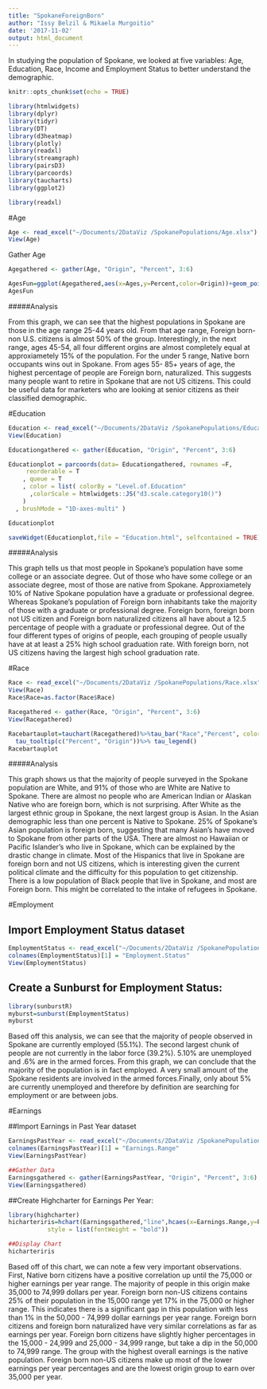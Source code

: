 ```yaml
---
title: "SpokaneForeignBorn"
author: "Issy Belzil & Mikaela Murgoitio"
date: '2017-11-02'
output: html_document
---
```


In studying the population of Spokane, we looked at five variables: Age, Education, Race, Income and Employment Status to better understand the demographic.  



```r
knitr::opts_chunk$set(echo = TRUE)
```
```r
library(htmlwidgets) 
library(dplyr)
library(tidyr)
library(DT)
library(d3heatmap)
library(plotly)
library(readxl)
library(streamgraph)
library(pairsD3)
library(parcoords)
library(taucharts)
library(ggplot2)
```

```r
library(readxl)

```


#Age 
```r
Age <- read_excel("~/Documents/2DataViz /SpokanePopulations/Age.xlsx")
View(Age)
```

Gather Age 

```r

Agegathered <- gather(Age, "Origin", "Percent", 3:6)

```


```r

AgesFun=ggplot(Agegathered,aes(x=Ages,y=Percent,color=Origin))+geom_point() + labs(list(title = "Spokane Populations", x = "Age Groups", y = "Percent")) 
AgesFun

```


#####Analysis

From this graph, we can see that the highest populations in Spokane are those in the age range 25-44 years old. From that age range, Foreign born-non U.S. citizens is almost 50% of the group. Interestingly, in the next range, ages 45-54, all four different orgins are almost completely equal at approxiametely 15% of the population. For the under 5 range, Native born occupants wins out in Spokane. From ages 55- 85+ years of age, the highest percentage of people are Foreign born, naturalized. This suggests many people want to retire in Spokane that are not US citizens. This could be useful data for marketers who are looking at senior citizens as their classified demographic. 


#Education 
```r
Education <- read_excel("~/Documents/2DataViz /SpokanePopulations/Education.xlsx")
View(Education)

Educationgathered <- gather(Education, "Origin", "Percent", 3:6)

```

```r

Educationplot = parcoords(data= Educationgathered, rownames =F,
     reorderable = T
    , queue = T
    , color = list( colorBy = "Level.of.Education"
      ,colorScale = htmlwidgets::JS("d3.scale.category10()")
    )    
  , brushMode = "1D-axes-multi" )

Educationplot

saveWidget(Educationplot,file = "Education.html", selfcontained = TRUE)


```

#####Analysis

This graph tells us that most people in Spokane's population have some college or an associate degree. Out of those who have some college or an associate degree, most of those are native from Spokane. Approxiametely 10% of Native Spokane population have a graduate or professional degree. Whereas Spokane's population of Foreign born inhabitants take the majority of those with a graduate or professional degree. Foreign born, foreign born not US citizen and Foreign born naturalized citizens all have about a 12.5 percentage of people with a graduate or professional degree. Out of the four different types of origins of people, each grouping of people usually have at at least a 25% high school graduation rate. With foreign born, not US citizens having the largest high school graduation rate. 


#Race


```r

Race <- read_excel("~/Documents/2DataViz /SpokanePopulations/Race.xlsx")
View(Race)
Race$Race=as.factor(Race$Race)

Racegathered <- gather(Race, "Origin", "Percent", 3:6)
View(Racegathered)

```


```r

Racebartauplot=tauchart(Racegathered)%>%tau_bar("Race","Percent", color="Origin")%>% 
  tau_tooltip(c("Percent", "Origin"))%>% tau_legend()
Racebartauplot

```

#####Analysis

This graph shows us that the majority of people surveyed in the Spokane population are White, and 91% of those who are White are Native to Spokane. There are almost no people who are American Indian or Alaskan Native who are foreign born, which is not surprising. After White as the largest ethnic group in Spokane, the next largest group is Asian. In the Asian demographic less than one percent is Native to Spokane. 25% of Spokane's Asian population is foreign born, suggesting that many Asian's have moved to Spokane from other parts of the USA. There are almost no Hawaiian or Pacific Islander's who live in Spokane, which can be explained by the drastic change in climate. Most of the Hispanics that live in Spokane are foreign born and not US citizens, which is interesting given the current political climate and the difficulty for this population to get citizenship. There is a low population of Black people that live in Spokane, and most are Foreign born. This might be correlated to the intake of refugees in Spokane. 


#Employment 

## Import Employment Status dataset
```r
EmploymentStatus <- read_excel("~/Documents/2DataViz /SpokanePopulations/EmploymentStatus.xlsx", col_types = c("text", "numeric", "numeric", "numeric", "numeric", "numeric"))
colnames(EmploymentStatus)[1] = "Employment.Status"
View(EmploymentStatus)
```
## Create a Sunburst for Employment Status:
```r
library(sunburstR)
myburst=sunburst(EmploymentStatus)
myburst
```
Based off this analysis, we can see that the majority of people observed in Spokane are currently employed (55.1%). The second largest chunk of people are not currently in the labor force (39.2%). 5.10% are unemployed and .6% are in the armed forces. From this graph, we can conclude that the majority of the population is in fact employed. A very small amount of the Spokane residents are involved in the armed forces.Finally, only about 5% are currently unemployed and therefore by definition are searching for employment or are between jobs. 


#Earnings

##Import Earnings in Past Year dataset
```r
EarningsPastYear <- read_excel("~/Documents/2DataViz /SpokanePopulations/EarningsPastYear.xlsx", col_types = c("text", "numeric", "numeric", "numeric", "numeric", "numeric"))
colnames(EarningsPastYear)[1] = "Earnings.Range"
View(EarningsPastYear)

##Gather Data
Earningsgathered <- gather(EarningsPastYear, "Origin", "Percent", 3:6)
View(Earningsgathered)
```
##Create Highcharter for Earnings Per Year:
```r
library(highcharter)
hicharteriris=hchart(Earningsgathered,"line",hcaes(x=Earnings.Range,y=Percent,group= Origin)) %>% hc_title(text = "Comparing Earnings Per Year to Origin of Birth",
           style = list(fontWeight = "bold"))

##Display Chart
hicharteriris
```
Based off of this chart, we can note a few very important observations. First, Native born citizens have a positive correlation up until the 75,000 or higher earnings per year range. The majority of people in this origin make 35,000 to 74,999 dollars per year. Foreign born non-US citizens contains 25% of their population in the 15,000 range yet 17% in the 75,000 or higher range. This indicates there is a significant gap in this population with less than 1% in the 50,000 - 74,999 dollar earnings per year range. Foreign born citizens and foreign born naturalized have very similar correlations as far as earnings per year. Foreign born citizens have slightly higher percentages in the 15,000 - 24,999 and 25,000 - 34,999 range, but take a dip in the 50,000 to 74,999 range. 
The group with the highest overall earnings is the native population. Foreign born non-US citizens make up most of the lower earnings per year percentages and are the lowest origin group to earn over 35,000 per year. 




